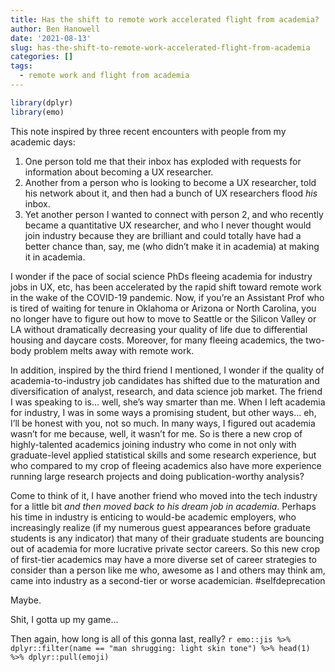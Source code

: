 ```yaml
---
title: Has the shift to remote work accelerated flight from academia?
author: Ben Hanowell
date: '2021-08-13'
slug: has-the-shift-to-remote-work-accelerated-flight-from-academia
categories: []
tags:
  - remote work and flight from academia
---
```


```r
library(dplyr)
library(emo)
```

This note inspired by three recent encounters with people from my academic days:

1. One person told me that their inbox has exploded with requests for information about becoming a UX researcher.
1. Another from a person who is looking to become a UX researcher, told his network about it, and then had a bunch of UX researchers flood _his_ inbox.
1. Yet another person I wanted to connect with person 2, and who recently became a quantitative UX researcher, and who I never thought would join industry because they are brilliant and could totally have had a better chance than, say, me (who didn't make it in academia) at making it in academia.

I wonder if the pace of social science PhDs fleeing academia for industry jobs in UX, etc, has been accelerated by the rapid shift toward remote work in the wake of the COVID-19 pandemic. Now, if you're an Assistant Prof who is tired of waiting for tenure in Oklahoma or Arizona or North Carolina, you no longer have to figure out how to move to Seattle or the Silicon Valley or LA without dramatically decreasing your quality of life due to differential housing and daycare costs. Moreover, for many fleeing academics, the two-body problem melts away with remote work.

In addition, inspired by the third friend I mentioned, I wonder if the quality of academia-to-industry job candidates has shifted due to the maturation and diversification of analyst, research, and data science job market. The friend I was speaking to is... well, she's way smarter than me. When I left academia for industry, I was in some ways a promising student, but other ways... eh, I'll be honest with you, not so much. In many ways, I figured out academia wasn't for me because, well, it wasn't for me. So is there a new crop of highly-talented academics joining industry who come in not only with graduate-level applied statistical skills and some research experience, but who compared to my crop of fleeing academics also have more experience running large research projects and doing publication-worthy analysis?

Come to think of it, I have another friend who moved into the tech industry for a little bit *and then moved back to his dream job in academia*. Perhaps his time in industry is enticing to would-be academic employers, who increasingly realize (if my numerous guest appearances before graduate students is any indicator) that many of their graduate students are bouncing out of academia for more lucrative private sector careers. So this new crop of first-tier academics may have a more diverse set of career strategies to consider than a person like me who, awesome as I and others may think am, came into industry as a second-tier or worse academician. #selfdeprecation

Maybe.

Shit, I gotta up my game...

Then again, how long is all of this gonna last, really? `r emo::jis %>% dplyr::filter(name == "man shrugging: light skin tone") %>% head(1) %>% dplyr::pull(emoji)`